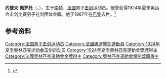 '''约瑟夫·佩罗托'''（{{lang-fr|Joseph Perotaux}}，{{bd|1883年|1月8日|1967年|4月23日|}}），生于[[南特|南特]]，[[法国|法国]]男子[[击剑|击剑]]运动员。他曾获得1924年夏季奥运会击剑比赛男子花剑团体金牌。他于1967年在[[巴黎|巴黎]]去世。<ref name="sports-reference">{{cite web |url=https://www.sports-reference.com/olympics/athletes/pe/joseph-perotaux-1.html |archive-url=https://web.archive.org/web/20200417201306/https://www.sports-reference.com/olympics/athletes/pe/joseph-perotaux-1.html |deadurl=yes |archive-date=2020-04-17 |title=Joseph Perotaux Olympic Results |access-date=2010-03-20 |work=sports-reference}}</ref>

== 参考资料 ==
{{reflist}}

{{奥林匹克运动会击剑比赛男子花剑团体冠军}}

{{Authority control}}
{{DEFAULTSORT:Perotaux}}
[[Category:法国男子击剑运动员|Category:法国男子击剑运动员]]
[[Category:法國奧運擊劍運動員|Category:法國奧運擊劍運動員]]
[[Category:1924年夏季奥林匹克运动会击剑运动员|Category:1924年夏季奥林匹克运动会击剑运动员]]
[[Category:1924年夏季奧林匹克運動會獎牌得主|Category:1924年夏季奧林匹克運動會獎牌得主]]
[[Category:法國奧林匹克運動會金牌得主|Category:法國奧林匹克運動會金牌得主]]
[[Category:奧林匹克運動會擊劍獎牌得主|Category:奧林匹克運動會擊劍獎牌得主]]

{{法国人物小作品}}